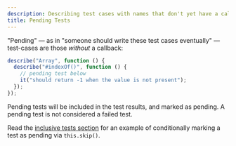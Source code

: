```yaml
---
description: Describing test cases with names that don't yet have a callback.
title: Pending Tests
---
```


"Pending" — as in "someone should write these test cases eventually" — test-cases are those _without_ a callback:

```js
describe("Array", function () {
  describe("#indexOf()", function () {
    // pending test below
    it("should return -1 when the value is not present");
  });
});
```

Pending tests will be included in the test results, and marked as pending.
A pending test is not considered a failed test.

Read the [inclusive tests section](./inclusive-tests) for an example of conditionally marking a test as pending via `this.skip()`.
